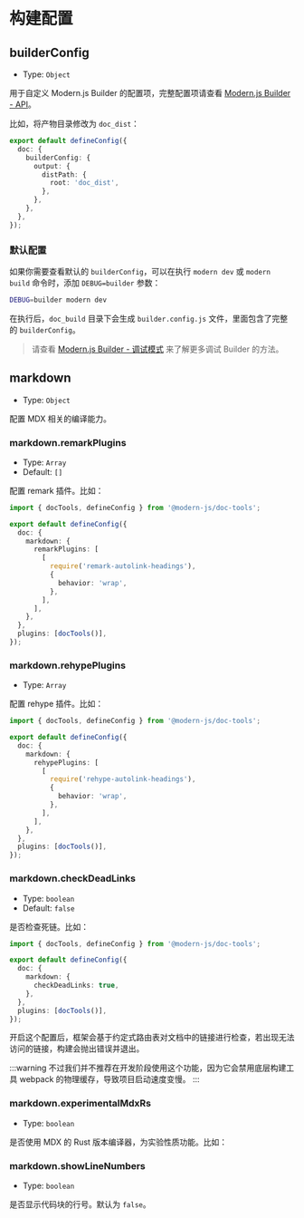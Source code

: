 # 构建配置

## builderConfig

- Type: `Object`

用于自定义 Modern.js Builder 的配置项，完整配置项请查看 [Modern.js Builder - API](https://modernjs.dev/builder/api/index.html)。

比如，将产物目录修改为 `doc_dist`：

```ts title="modern.config.ts"
export default defineConfig({
  doc: {
    builderConfig: {
      output: {
        distPath: {
          root: 'doc_dist',
        },
      },
    },
  },
});
```

### 默认配置

如果你需要查看默认的 `builderConfig`，可以在执行 `modern dev` 或 `modern build` 命令时，添加 `DEBUG=builder` 参数：

```bash
DEBUG=builder modern dev
```

在执行后，`doc_build` 目录下会生成 `builder.config.js` 文件，里面包含了完整的 `builderConfig`。

> 请查看 [Modern.js Builder - 调试模式](https://modernjs.dev/builder/guide/debug/debug-mode.html) 来了解更多调试 Builder 的方法。

## markdown

- Type: `Object`

配置 MDX 相关的编译能力。

### markdown.remarkPlugins

- Type: `Array`
- Default: `[]`

配置 remark 插件。比如：

```ts title="modern.config.ts"
import { docTools, defineConfig } from '@modern-js/doc-tools';

export default defineConfig({
  doc: {
    markdown: {
      remarkPlugins: [
        [
          require('remark-autolink-headings'),
          {
            behavior: 'wrap',
          },
        ],
      ],
    },
  },
  plugins: [docTools()],
});
```

### markdown.rehypePlugins

- Type: `Array`

配置 rehype 插件。比如：

```ts title="modern.config.ts"
import { docTools, defineConfig } from '@modern-js/doc-tools';

export default defineConfig({
  doc: {
    markdown: {
      rehypePlugins: [
        [
          require('rehype-autolink-headings'),
          {
            behavior: 'wrap',
          },
        ],
      ],
    },
  },
  plugins: [docTools()],
});
```

### markdown.checkDeadLinks

- Type: `boolean`
- Default: `false`

是否检查死链。比如：

```ts title="modern.config.ts"
import { docTools, defineConfig } from '@modern-js/doc-tools';

export default defineConfig({
  doc: {
    markdown: {
      checkDeadLinks: true,
    },
  },
  plugins: [docTools()],
});
```

开启这个配置后，框架会基于约定式路由表对文档中的链接进行检查，若出现无法访问的链接，构建会抛出错误并退出。

:::warning
不过我们并不推荐在开发阶段使用这个功能，因为它会禁用底层构建工具 webpack 的物理缓存，导致项目启动速度变慢。
:::

### markdown.experimentalMdxRs

- Type: `boolean`

是否使用 MDX 的 Rust 版本编译器，为实验性质功能。比如：


<MdxRs />

### markdown.showLineNumbers

- Type: `boolean`

是否显示代码块的行号。默认为 `false`。
